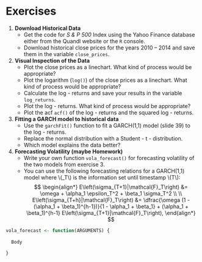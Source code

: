 # Exercises

1.  **Download Historical Data**
    - Get the code for *S & P 500* Index using the Yahoo Finance database either from the Quandl website or the `R` console.
    - Download historical close prices for the years 2010 -- 2014 and save them in the variable `close_prices`.
    
2.  **Visual Inspection of the Data**
    - Plot the close prices as a linechart. What kind of process would be appropriate?
    - Plot the logarithm (`log()`) of the close prices as a linechart. What kind of process would be appropriate?
    - Calculate the log - returns and save your results in the variable `log_returns`.
    - Plot the log - returns. What kind of process would be appropriate?
    - Plot the acf `acf()` of the log - returns and the squared log - returns.
    
3. **Fitting a GARCH model to historical data**
    - Use the `garchFit()` function to fit a GARCH(1,1) model (slide 39) to the log - returns.
    - Replace the normal distribution with a Student - t - distribution.
    - Which model explains the data better?
    
4. **Forecasting Volatility (maybe Homework)**
    - Write your own function `vola_forecast()` for forecasting volatility of the two models from exercise 3.
    - You can use the following forecasting relations for a GARCH(1,1) model
      where \\(\mathcal{F}_T\\) is the information set until timestamp \\(T\\):
$$    
\begin{align*}
        E\left(\sigma_{T+1}|\mathcal{F}_T\right) &= \omega + \alpha_1 \epsilon_T^2 + \beta_1 \sigma_T^2 \\ \\
        E\left(\sigma_{T+h}|\mathcal{F}_T\right) &= \dfrac{\omega (1 - (\alpha_1 + \beta_1)^{h-1})}{1 - \alpha_1 + \beta_1} + 
                                            (\alpha_1 + \beta_1)^{h-1} E\left(\sigma_{T+1}|\mathcal{F}_T\right),
\end{align*}
$$

```r
vola_forecast <- function(ARGUMENTS) {
  
  Body 
  
}

```